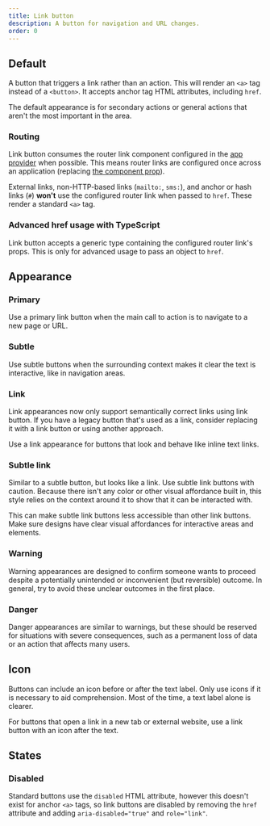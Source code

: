 ```yaml
---
title: Link button
description: A button for navigation and URL changes.
order: 0
---
```




## Default

A button that triggers a link rather than an action. This will render an `<a>` tag instead of a `<button>`. It accepts anchor tag HTML attributes, including `href`.

The default appearance is for secondary actions or general actions that aren't the most important in the area.

<Example Component={LinkButton} packageName="@atlaskit/button" />

### Routing

Link button consumes the router link component configured in the [app provider](/components/app-provider/examples#router-links) when possible. This means router links are configured once across an application (replacing [the component prop](/components/button/button-legacy/examples#routing)).

External links, non-HTTP-based links (`mailto:`, `sms:`), and anchor or hash links (`#`) **won't** use the configured router link when passed to `href`. These render a standard `<a>` tag.

### Advanced href usage with TypeScript

Link button accepts a generic type containing the configured router link's props. This is only for advanced usage to pass an object to `href`.

<Example
  Component={LinkButtonWithRouting}
  packageName="@atlaskit/button"
  appearance="source-only"
/>

## Appearance

### Primary

Use a primary link button when the main call to action is to navigate to a new page or URL.

<Example Component={LinkButtonPrimary} packageName="@atlaskit/button" />

### Subtle

Use subtle buttons when the surrounding context makes it clear the text is interactive, like in navigation areas.

<Example Component={LinkButtonSubtle} packageName="@atlaskit/button" />

### Link

<SectionMessage title="Updates to link handling" appearance="information">
  <p>
    Link appearances now only support semantically correct links using link
    button. If you have a legacy button that's used as a link, consider
    replacing it with a link button or using another approach.
  </p>
</SectionMessage>

Use a link appearance for buttons that look and behave like inline text links.

<Example Component={LinkButtonLink} packageName="@atlaskit/button" />

### Subtle link

Similar to a subtle button, but looks like a link. Use subtle link buttons with caution. Because there isn't any color or other visual affordance built in, this style relies on the context around it to show that it can be interacted with.

This can make subtle link buttons less accessible than other link buttons. Make sure designs have clear visual affordances for interactive areas and elements.

<Example Component={LinkButtonSubtleLink} packageName="@atlaskit/button" />

### Warning

Warning appearances are designed to confirm someone wants to proceed despite a potentially unintended or inconvenient (but reversible) outcome. In general, try to avoid these unclear outcomes in the first place.

<Example Component={LinkButtonWarning} packageName="@atlaskit/button" />

### Danger

Danger appearances are similar to warnings, but these should be reserved for situations with severe consequences, such as a permanent loss of data or an action that affects many users.

<Example Component={LinkButtonDanger} packageName="@atlaskit/button" />

## Icon

Buttons can include an icon before or after the text label. Only use icons if it is necessary to aid comprehension. Most of the time, a text label alone is clearer.

For buttons that open a link in a new tab or external website, use a link button with an icon after the text.

<Example Component={LinkButtonIcon} packageName="@atlaskit/button" />

## States

### Disabled

Standard buttons use the `disabled` HTML attribute, however this doesn't exist for anchor `<a>` tags, so link buttons are disabled by removing the `href` attribute and adding `aria-disabled="true"` and `role="link"`.

<Example Component={LinkButtonDisabled} packageName="@atlaskit/button" />
